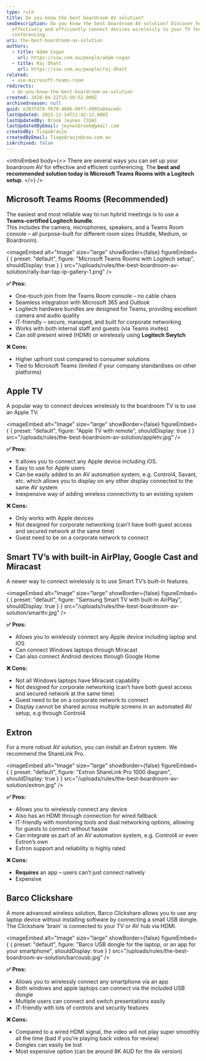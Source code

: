 ```yaml
---
type: rule
title: Do you know the best boardroom AV solution?
seoDescription: Do you know the best boardroom AV solution? Discover how to
  effectively and efficiently connect devices wirelessly to your TV for seamless
  conferencing.
uri: the-best-boardroom-av-solution
authors:
  - title: Adam Cogan
    url: https://ssw.com.au/people/adam-cogan
  - title: Raj Dhatt
    url: https://ssw.com.au/people/raj-dhatt
related:
  - use-microsoft-teams-room
redirects:
  - do-you-know-the-best-boardroom-av-solution
created: 2020-04-22T15:50:52.000Z
archivedreason: null
guid: e203fd70-f679-4686-90f7-d985a84acedc
lastUpdated: 2023-11-14T21:42:12.000Z
lastUpdatedBy: Brook Jeynes [SSW]
lastUpdatedByEmail: jeynesbrook@gmail.com
createdBy: TiagoAraujo
createdByEmail: TiagoAraujo@ssw.com.au
isArchived: false
---
```

<introEmbed
  body={<>
There are several ways you can set up your boardroom AV for effective and efficient conferencing. The **best and recommended solution today is Microsoft Teams Rooms with a Logitech setup**.
  </>}
/>
## Microsoft Teams Rooms (Recommended)

The easiest and most reliable way to run hybrid meetings is to use a **Teams-certified Logitech bundle**.\
This includes the camera, microphones, speakers, and a Teams Room console – all purpose-built for different room sizes (Huddle, Medium, or Boardroom).


<imageEmbed
  alt="Image"
  size="large"
  showBorder={false}
  figureEmbed={ {
    preset: "default",
    figure: "Microsoft Teams Rooms with Logitech setup",
    shouldDisplay: true
  } }
  src="/uploads/rules/the-best-boardroom-av-solution/rally-bar-tap-ip-gallery-1.png"
/>

**✅ Pros:**

* One-touch join from the Teams Room console – no cable chaos
* Seamless integration with Microsoft 365 and Outlook
* Logitech hardware bundles are designed for Teams, providing excellent camera and audio quality
* IT-friendly – secure, managed, and built for corporate networking
* Works with both internal staff and guests (via Teams invites)
* Can still present wired (HDMI) or wirelessly using **Logitech Swytch**

**❌ Cons:**

* Higher upfront cost compared to consumer solutions
* Tied to Microsoft Teams (limited if your company standardises on other platforms)

## Apple TV

A popular way to connect devices wirelessly to the boardroom TV is to use an Apple TV.


<imageEmbed
  alt="Image"
  size="large"
  showBorder={false}
  figureEmbed={ {
    preset: "default",
    figure: "Apple TV with remote",
    shouldDisplay: true
  } }
  src="/uploads/rules/the-best-boardroom-av-solution/appletv.jpg"
/>

**✅ Pros:**

* It allows you to connect any Apple device including iOS.
* Easy to use for Apple users
* Can be easily added to an AV automation system, e.g. Control4, Savant, etc. which allows you to display on any other display connected to the same AV system
* Inexpensive way of adding wireless connectivity to an existing system

**❌ Cons:**

* Only works with Apple devices
* Not designed for corporate networking (can’t have both guest access and secured network at the same time)
* Guest need to be on a corporate network to connect

## Smart TV’s with built-in AirPlay, Google Cast and Miracast

A newer way to connect wirelessly is to use Smart TV’s built-in features.

<imageEmbed
  alt="Image"
  size="large"
  showBorder={false}
  figureEmbed={ {
    preset: "default",
    figure: "Samsung Smart TV with built-in AirPlay",
    shouldDisplay: true
  } }
  src="/uploads/rules/the-best-boardroom-av-solution/smarttv.jpg"
/>

**✅ Pros:**

* Allows you to wirelessly connect any Apple device including laptop and IOS
* Can connect Windows laptops through Miracast
* Can also connect Android devices through Google Home

**❌ Cons:**

* Not all Windows laptops have Miracast capability
* Not designed for corporate networking (can’t have both guest access and secured network at the same time)
* Guest need to be on a corporate network to connect
* Display cannot be shared across multiple screens in an automated AV setup, e.g through Control4

## Extron

For a more robust AV solution, you can install an Extron system. We recommend the ShareLink Pro.


<imageEmbed
  alt="Image"
  size="large"
  showBorder={false}
  figureEmbed={ {
    preset: "default",
    figure: "Extron ShareLink Pro 1000 diagram",
    shouldDisplay: true
  } }
  src="/uploads/rules/the-best-boardroom-av-solution/extron.jpg"
/>

**✅ Pros:**

* Allows you to wirelessly connect any device
* Also has an HDMI through connection for wired fallback
* IT-friendly with monitoring tools and dual networking options, allowing for guests to connect without hassle
* Can integrate as part of an AV automation system, e.g. Control4 or even Extron’s own
* Extron support and reliability is highly rated

**❌ Cons:**

* **Requires** an app – users can’t just connect natively
* Expensive

## Barco Clickshare

A more advanced wireless solution, Barco Clickshare allows you to use any laptop device without installing software by connecting a small USB dongle. The Clickshare 'brain' is connected to your TV or AV hub via HDMI.


<imageEmbed
  alt="Image"
  size="large"
  showBorder={false}
  figureEmbed={ {
    preset: "default",
    figure: "Barco USB dongle for the laptop, or an app for your smartphone",
    shouldDisplay: true
  } }
  src="/uploads/rules/the-best-boardroom-av-solution/barcousb.jpg"
/>

**✅ Pros:**

* Allows you to wirelessly connect any smartphone via an app
* Both windows and apple laptops can connect via the included USB dongle
* Multiple users can connect and switch presentations easily
* IT-friendly with lots of controls and security features

**❌ Cons:**

* Compared to a wired HDMI signal, the video will not play super smoothly all the time (bad if you’re playing back videos for review)
* Dongles can easily be lost
* Most expensive option (can be around 8K AUD for the 4k version)
